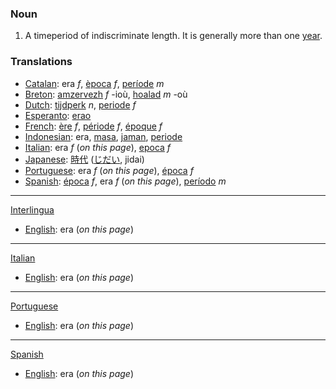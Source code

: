 === Noun ===
# A timeperiod of indiscriminate length.  It is generally more than one [[year]].

=== Translations ===
*[[Catalan]]: era ''f'', [[època]] ''f'', [[període]] ''m''
*[[Breton]]: [[amzervezh]] ''f'' -ioù, [[hoalad]] ''m'' -où
*[[Dutch]]: [[tijdperk]] ''n'', [[periode]] ''f''
*[[Esperanto]]: [[erao]]
*[[French]]: [[ère]] ''f'', [[période]] ''f'', [[époque]] ''f''
*[[Indonesian]]: era, [[masa]], [[jaman]], [[periode]]
*[[Italian]]: era ''f'' (''on this page''), [[epoca]] ''f''
*[[Japanese]]: [[時代]] ([[じだい]], jidai)
*[[Portuguese]]: era ''f'' (''on this page''), [[época]] ''f''
*[[Spanish]]: [[época]] ''f'', era ''f'' (''on this page''), [[período]] ''m''

----

[[Interlingua]]
*[[English]]: era (''on this page'')

----

[[Italian]]
*[[English]]: era (''on this page'')

----

[[Portuguese]]
*[[English]]: era (''on this page'')

----

[[Spanish]]
*[[English]]: era (''on this page'')